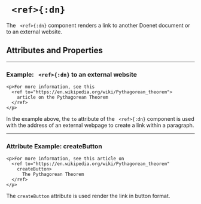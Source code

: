 



# ` <ref>{:dn}`


The ` <ref>{:dn}` component renders a link to another Doenet document or to an external website.

## Attributes and Properties 
 <AttrDisplay name='ref'/> 
 <PropDisplay name='ref'/>

---

### Example: ` <ref>{:dn}` to an external website


```doenet-editor-horiz
<p>For more information, see this
  <ref to="https://en.wikipedia.org/wiki/Pythagorean_theorem">
    article on the Pythagorean Theorem
  </ref>
</p>
```



In the example above, the `to` attribute of the ` <ref>{:dn}` component is used with the address of an external 
webpage to create a link within a paragraph.


---

### Attribute Example: createButton


```doenet-editor-horiz
<p>For more information, see this article on
  <ref to="https://en.wikipedia.org/wiki/Pythagorean_theorem"
    createButton>
      The Pythagorean Theorem
  </ref>
</p>
```



The `createButton` attribute is used render the link in button format.



